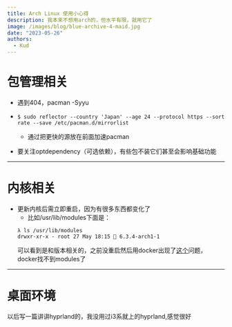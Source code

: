 ```yaml
---
title: Arch Linux 使用小心得
description: 我本来不想用arch的，但水平有限，就用它了
image: /images/blog/blue-archive-4-maid.jpg
date: "2023-05-26"
authors:
  - Kud
---
```


# 包管理相关

- 遇到404，pacman -Syyu

- `$ sudo reflector --country 'Japan' --age 24 --protocol https --sort rate --save /etc/pacman.d/mirrorlist`
  - 通过把更快的源放在前面加速pacman

- 要关注optdependency（可选依赖），有些包不装它们甚至会影响基础功能

---

# 内核相关

- 更新内核后需立即重启，因为有很多东西都变化了
  - 比如/usr/lib/modules下面是：
  ```shell
  λ ls /usr/lib/modules
  drwxr-xr-x - root 27 May 18:15  6.3.4-arch1-1
  ```
  可以看到是和版本相关的，之前没重启然后用docker出现了[这个](https://qiita.com/blue_key/items/82facd82e9383c711534)问题，docker找不到modules了

---

# 桌面环境

以后写一篇讲讲hyprland的，我没用过i3系就上的hyprland,感觉很好
